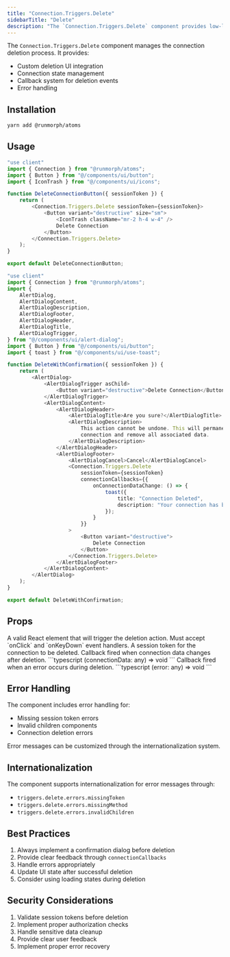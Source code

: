 ```yaml
---
title: "Connection.Triggers.Delete"
sidebarTitle: "Delete"
description: "The `Connection.Triggers.Delete` component provides low-level control over connection deletion."
---
```


The `Connection.Triggers.Delete` component manages the connection deletion process. It provides:

- Custom deletion UI integration
- Connection state management
- Callback system for deletion events
- Error handling

## Installation

```bash
yarn add @runmorph/atoms
```

## Usage

<CodeGroup>

```typescript Basic.tsx
"use client"
import { Connection } from "@runmorph/atoms";
import { Button } from "@/components/ui/button";
import { IconTrash } from "@/components/ui/icons";

function DeleteConnectionButton({ sessionToken }) {
    return (
        <Connection.Triggers.Delete sessionToken={sessionToken}>
            <Button variant="destructive" size="sm">
                <IconTrash className="mr-2 h-4 w-4" />
                Delete Connection
            </Button>
        </Connection.Triggers.Delete>
    );
}

export default DeleteConnectionButton;
```

```typescript WithConfirmation.tsx
"use client"
import { Connection } from "@runmorph/atoms";
import {
    AlertDialog,
    AlertDialogContent,
    AlertDialogDescription,
    AlertDialogFooter,
    AlertDialogHeader,
    AlertDialogTitle,
    AlertDialogTrigger,
} from "@/components/ui/alert-dialog";
import { Button } from "@/components/ui/button";
import { toast } from "@/components/ui/use-toast";

function DeleteWithConfirmation({ sessionToken }) {
    return (
        <AlertDialog>
            <AlertDialogTrigger asChild>
                <Button variant="destructive">Delete Connection</Button>
            </AlertDialogTrigger>
            <AlertDialogContent>
                <AlertDialogHeader>
                    <AlertDialogTitle>Are you sure?</AlertDialogTitle>
                    <AlertDialogDescription>
                        This action cannot be undone. This will permanently delete your
                        connection and remove all associated data.
                    </AlertDialogDescription>
                </AlertDialogHeader>
                <AlertDialogFooter>
                    <AlertDialogCancel>Cancel</AlertDialogCancel>
                    <Connection.Triggers.Delete
                        sessionToken={sessionToken}
                        connectionCallbacks={{
                            onConnectionDataChange: () => {
                                toast({
                                    title: "Connection Deleted",
                                    description: "Your connection has been removed."
                                });
                            }
                        }}
                    >
                        <Button variant="destructive">
                            Delete Connection
                        </Button>
                    </Connection.Triggers.Delete>
                </AlertDialogFooter>
            </AlertDialogContent>
        </AlertDialog>
    );
}

export default DeleteWithConfirmation;
```

</CodeGroup>

## Props

<ResponseField name="children" type="ReactElement" required>
  A valid React element that will trigger the deletion action. Must accept
  `onClick` and `onKeyDown` event handlers.
</ResponseField>

<ResponseField name="sessionToken" type="string" required>
  A session token for the connection to be deleted.
</ResponseField>

<ResponseField name="connectionCallbacks" type="object">
  <Expandable title="properties">
    <ResponseField name="onConnectionDataChange" type="function">
      Callback fired when connection data changes after deletion. ```typescript
      (connectionData: any) => void ```
    </ResponseField>
    <ResponseField name="onError" type="function">
      Callback fired when an error occurs during deletion. ```typescript (error:
      any) => void ```
    </ResponseField>
  </Expandable>
</ResponseField>

## Error Handling

The component includes error handling for:

- Missing session token errors
- Invalid children components
- Connection deletion errors

Error messages can be customized through the internationalization system.

## Internationalization

The component supports internationalization for error messages through:

- `triggers.delete.errors.missingToken`
- `triggers.delete.errors.missingMethod`
- `triggers.delete.errors.invalidChildren`

## Best Practices

1. Always implement a confirmation dialog before deletion
2. Provide clear feedback through `connectionCallbacks`
3. Handle errors appropriately
4. Update UI state after successful deletion
5. Consider using loading states during deletion

## Security Considerations

1. Validate session tokens before deletion
2. Implement proper authorization checks
3. Handle sensitive data cleanup
4. Provide clear user feedback
5. Implement proper error recovery
